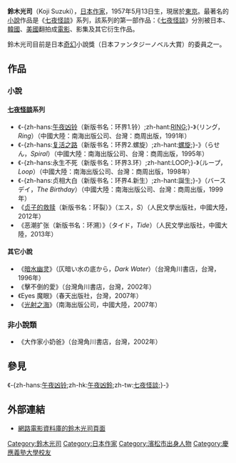 {{noteTA
|1=zh-hans:午夜凶铃;zh-hk:午夜凶鈴;zh-tw:七夜怪談;
|2=zh-hans:午夜凶铃2：凶铃再现;zh-hk:午夜凶鈴2：凶鈴再現;zh-tw:七夜怪談續集─貞子謎咒;
}}
{{japanese|japanese=鈴木光司|kana=すずき こうじ|romaji=Suzuki Kōji}}

'''鈴木光司'''（Koji Suzuki），[[日本|日本]][[作家|作家]]，1957年5月13日生，現居於[[東京|東京]]。最著名的[[小說|小說]]作品是《[[环界系列|七夜怪談]]》系列，該系列的第一部作品：《[[七夜怪談|七夜怪談]]》分別被日本、[[韓國|韓國]]、[[美國|美國]]翻拍成[[電影|電影]]、影集及其它衍生作品。

鈴木光司目前是日本[[奇幻|奇幻]]小說獎（日本ファンタジーノベル大賞）的委員之一。

==作品==
===小說===
====[[七夜怪談|七夜怪談]]系列====
*《-{zh-hans:[[午夜凶鈴|午夜凶铃]]（新版书名：环界1.铃）;zh-hant:[[午夜凶鈴|RING]];}-》（リング，''Ring''）（中國大陸：南海出版公司、台灣：商周出版，1991年）
*《-{zh-hans:[[貞子復活|复活之路]]（新版书名：环界2.螺旋）;zh-hant:[[貞子復活|螺旋]];}-》（らせん，''Spiral''）（中國大陸：南海出版公司、台灣：商周出版，1995年）
*《-{zh-hans:永生不死（新版书名：环界3.环）;zh-hant:LOOP;}-》（ループ，''Loop''）（中國大陸：南海出版公司、台灣：商周出版，1998年）
*《-{zh-hans:贞相大白（新版书名：环界4.新生）;zh-hant:誕生;}-》（バースデイ，''The Birthday''）（中國大陸：南海出版公司、台灣：商周出版，1999年）
*《[[貞子3D|贞子的救赎]]（新版书名：环裂）》（エス，''S''）（人民文學出版社，中國大陸，2012年）
*《恶潮扩张（新版书名：环溯）》（タイド，''Tide''）（人民文學出版社，中國大陸，2013年）

====其它小說====
*《[[暗水幽灵|暗水幽灵]]》（仄暗い水の底から，''Dark Water''）（台灣角川書店，台灣，1996年）
*《擊不倒的愛》（台灣角川書店，台灣，2002年）
*《Eyes 魔眼》（春天出版社，台灣，2007年）
*《[[光射之海|光射之海]]》（南海出版公司，中國大陸，2007年）

===非小說類===
*《大作家小奶爸》（台灣角川書店，台灣，2002年）

==參見==
《-{zh-hans:[[午夜凶铃|午夜凶铃]];zh-hk:[[午夜凶鈴|午夜凶鈴]];zh-tw:[[七夜怪談|七夜怪談]];}-》

==外部連結==
*[http://www.imdb.com/name/nm0840626/ 網路電影資料庫的鈴木光司頁面] {{Wayback|url=http://www.imdb.com/name/nm0840626/ |date=20210424005557 }}

{{Authority control}}
{{Japan-writer-stub}}
{{DEFAULTSORT:Suzuki Kouji}}

[[Category:鈴木光司|Category:鈴木光司]]
[[Category:日本作家|Category:日本作家]]
[[Category:濱松市出身人物|Category:濱松市出身人物]]
[[Category:慶應義塾大學校友|Category:慶應義塾大學校友]]